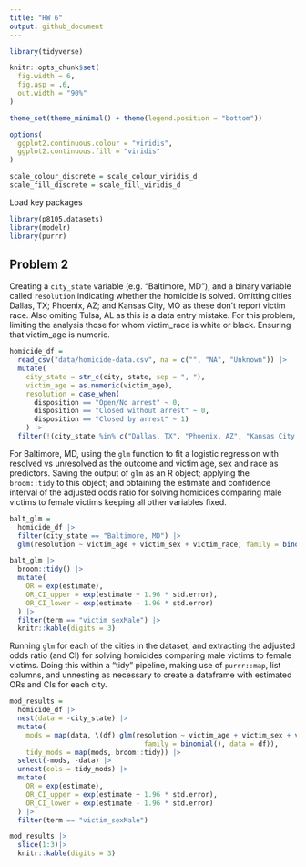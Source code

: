 ```yaml
---
title: "HW 6"
output: github_document
---
```


```r
library(tidyverse)

knitr::opts_chunk$set(
  fig.width = 6,
  fig.asp = .6,
  out.width = "90%"
)

theme_set(theme_minimal() + theme(legend.position = "bottom"))

options(
  ggplot2.continuous.colour = "viridis",
  ggplot2.continuous.fill = "viridis"
)

scale_colour_discrete = scale_colour_viridis_d
scale_fill_discrete = scale_fill_viridis_d
```


Load key packages

```r
library(p8105.datasets)
library(modelr)
library(purrr)
```

## Problem 2

Creating a `city_state` variable (e.g. “Baltimore, MD”), and a binary variable called `resolution` indicating whether the homicide is solved. Omitting cities Dallas, TX; Phoenix, AZ; and Kansas City, MO as these don’t report victim race. Also omiting Tulsa, AL as this is a data entry mistake. For this problem, limiting the analysis those for whom victim_race is white or black. Ensuring that victim_age is numeric.

```r
homicide_df = 
  read_csv("data/homicide-data.csv", na = c("", "NA", "Unknown")) |> 
  mutate(
    city_state = str_c(city, state, sep = ", "),
    victim_age = as.numeric(victim_age),
    resolution = case_when(
      disposition == "Open/No arrest" ~ 0,
      disposition == "Closed without arrest" ~ 0,
      disposition == "Closed by arrest" ~ 1)
    ) |> 
  filter(!(city_state %in% c("Dallas, TX", "Phoenix, AZ", "Kansas City, MO", "Tulsa, AL"))) |> filter(victim_race %in% c("White", "Black"))
```


For Baltimore, MD, using the `glm` function to fit a logistic regression with resolved vs unresolved as the outcome and victim age, sex and race as predictors. Saving the output of `glm` as an R object; applying the `broom::tidy` to this object; and obtaining the estimate and confidence interval of the adjusted odds ratio for solving homicides comparing male victims to female victims keeping all other variables fixed.

```r
balt_glm =
  homicide_df |> 
  filter(city_state == "Baltimore, MD") |> 
  glm(resolution ~ victim_age + victim_sex + victim_race, family = binomial(), data = _)

balt_glm |> 
  broom::tidy() |> 
  mutate(
    OR = exp(estimate),
    OR_CI_upper = exp(estimate + 1.96 * std.error), 
    OR_CI_lower = exp(estimate - 1.96 * std.error)
  ) |> 
  filter(term == "victim_sexMale") |> 
  knitr::kable(digits = 3)
```


Running `glm` for each of the cities in the dataset, and extracting the adjusted odds ratio (and CI) for solving homicides comparing male victims to female victims. Doing this within a “tidy” pipeline, making use of `purrr::map`, list columns, and unnesting as necessary to create a dataframe with estimated ORs and CIs for each city.

```r
mod_results =
  homicide_df |> 
  nest(data = -city_state) |> 
  mutate(
    mods = map(data, \(df) glm(resolution ~ victim_age + victim_sex + victim_race,
                                 family = binomial(), data = df)),
    tidy_mods = map(mods, broom::tidy)) |> 
  select(-mods, -data) |> 
  unnest(cols = tidy_mods) |> 
  mutate(
    OR = exp(estimate),
    OR_CI_upper = exp(estimate + 1.96 * std.error), 
    OR_CI_lower = exp(estimate - 1.96 * std.error)
  ) |> 
  filter(term == "victim_sexMale")

mod_results |> 
  slice(1:3)|> 
  knitr::kable(digits = 3)
```

